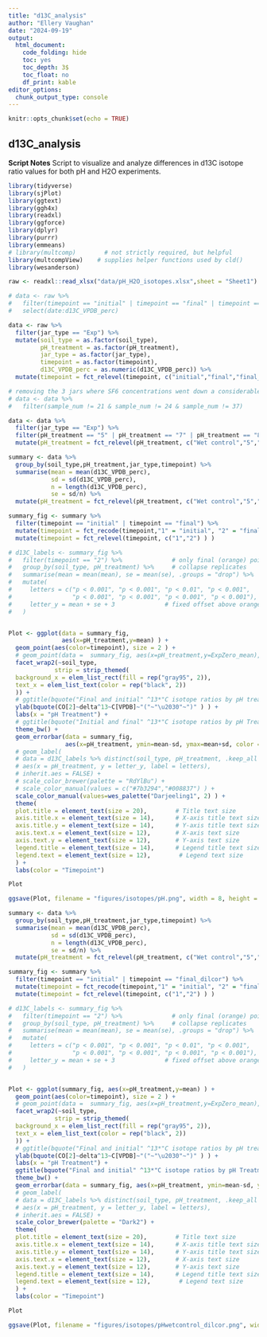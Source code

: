 ```yaml
---
title: "d13C_analysis"
author: "Ellery Vaughan"
date: "2024-09-19"
output:
  html_document:
    code_folding: hide
    toc: yes
    toc_depth: 3$
    toc_float: no
    df_print: kable 
editor_options:
  chunk_output_type: console
---
```


```r
knitr::opts_chunk$set(echo = TRUE)
```

## d13C_analysis

**Script Notes**
Script to visualize and analyze differences in d13C isotope ratio values for both pH and H2O experiments.  

```r

library(tidyverse)
library(sjPlot)
library(ggtext)
library(ggh4x)
library(readxl)
library(ggforce)
library(dplyr)
library(purrr)
library(emmeans)
# library(multcomp)        # not strictly required, but helpful
library(multcompView)    # supplies helper functions used by cld()
library(wesanderson)

```

```r

raw <- readxl::read_xlsx("data/pH_H2O_isotopes.xlsx",sheet = "Sheet1")

# data <- raw %>% 
#   filter(timepoint == "initial" | timepoint == "final" | timepoint == "final_dilcor" | timepoint == "exp_zero" ) %>%
#   select(date:d13C_VPDB_perc)

data <- raw %>% 
  filter(jar_type == "Exp") %>% 
  mutate(soil_type = as.factor(soil_type),
         pH_treatment = as.factor(pH_treatment),
         jar_type = as.factor(jar_type),
         timepoint = as.factor(timepoint),
         d13C_VPDB_perc = as.numeric(d13C_VPDB_perc)) %>% 
  mutate(timepoint = fct_relevel(timepoint, c("initial","final","final_dilcor","exp_zero"))) 

# removing the 3 jars where SF6 concentrations went down a considerable amount suggesting potential leakage 
# data <- data %>%
#   filter(sample_num != 21 & sample_num != 24 & sample_num != 37) 

data <- data %>% 
  filter(jar_type == "Exp") %>% 
  filter(pH_treatment == "5" | pH_treatment == "7" | pH_treatment == "8" | pH_treatment == "Wet control" ) %>% 
  mutate(pH_treatment = fct_relevel(pH_treatment, c("Wet control","5","7","8") ) ) 

```

```r

summary <- data %>% 
  group_by(soil_type,pH_treatment,jar_type,timepoint) %>% 
  summarise(mean = mean(d13C_VPDB_perc),
            sd = sd(d13C_VPDB_perc),
            n = length(d13C_VPDB_perc),
            se = sd/n) %>% 
  mutate(pH_treatment = fct_relevel(pH_treatment, c("Wet control","5","7","8") ) ) 

summary_fig <- summary %>% 
  filter(timepoint == "initial" | timepoint == "final") %>% 
  mutate(timepoint = fct_recode(timepoint,"1" = "initial", "2" = "final")) %>% 
  mutate(timepoint = fct_relevel(timepoint, c("1","2") ) ) 

# d13C_labels <- summary_fig %>%
#   filter(timepoint == "2") %>%              # only final (orange) points
#   group_by(soil_type, pH_treatment) %>%     # collapse replicates
#   summarise(mean = mean(mean), se = mean(se), .groups = "drop") %>%
#   mutate(
#     letters = c("p < 0.001", "p < 0.001", "p < 0.01", "p < 0.001",
#                 "p < 0.001", "p < 0.001", "p < 0.001", "p < 0.001"), # 8 total (4 per soil_type)
#     letter_y = mean + se + 3              # fixed offset above orange points
#   )


Plot <- ggplot(data = summary_fig, 
               aes(x=pH_treatment,y=mean) ) +
  geom_point(aes(color=timepoint), size = 2 ) +
  # geom_point(data =  summary_fig, aes(x=pH_treatment,y=ExpZero_mean), color="black" ) +
  facet_wrap2(~soil_type,
             strip = strip_themed(
  background_x = elem_list_rect(fill = rep("gray95", 2)),
  text_x = elem_list_text(color = rep("black", 2))
  )) +
  # ggtitle(bquote("Final and initial" ^13*"C isotope ratios by pH treatment and soil type") ) +
  ylab(bquote(CO[2]~delta^13~C[VPDB]~"("~"\u2030"~")" ) ) +
  labs(x = "pH Treatment") +
  # ggtitle(bquote("Initial and final" ^13*"C isotope ratios by pH Treatment") ) +
  theme_bw() +
  geom_errorbar(data = summary_fig, 
                aes(x=pH_treatment, ymin=mean-sd, ymax=mean+sd, color = timepoint), width=0.25, linewidth=.4) +
  # geom_label(
  # data = d13C_labels %>% distinct(soil_type, pH_treatment, .keep_all = TRUE),
  # aes(x = pH_treatment, y = letter_y, label = letters),
  # inherit.aes = FALSE) +
  # scale_color_brewer(palette = "RdYlBu") +
  # scale_color_manual(values = c("#7b3294","#008837") ) +      
  scale_color_manual(values=wes_palette("Darjeeling1", 2) ) +
  theme(
  plot.title = element_text(size = 20),        # Title text size
  axis.title.x = element_text(size = 14),      # X-axis title text size
  axis.title.y = element_text(size = 14),      # Y-axis title text size
  axis.text.x = element_text(size = 12),       # X-axis text size
  axis.text.y = element_text(size = 12),       # Y-axis text size
  legend.title = element_text(size = 14),      # Legend title text size
  legend.text = element_text(size = 12),        # Legend text size
  ) +
  labs(color = "Timepoint")

Plot

ggsave(Plot, filename = "figures/isotopes/pH.png", width = 8, height = 5)

```


```r

summary <- data %>% 
  group_by(soil_type,pH_treatment,jar_type,timepoint) %>% 
  summarise(mean = mean(d13C_VPDB_perc),
            sd = sd(d13C_VPDB_perc),
            n = length(d13C_VPDB_perc),
            se = sd/n) %>% 
  mutate(pH_treatment = fct_relevel(pH_treatment, c("Wet control","5","7","8") ) ) 

summary_fig <- summary %>% 
  filter(timepoint == "initial" | timepoint == "final_dilcor") %>% 
  mutate(timepoint = fct_recode(timepoint,"1" = "initial", "2" = "final_dilcor")) %>% 
  mutate(timepoint = fct_relevel(timepoint, c("1","2") ) ) 

# d13C_labels <- summary_fig %>%
#   filter(timepoint == "2") %>%              # only final (orange) points
#   group_by(soil_type, pH_treatment) %>%     # collapse replicates
#   summarise(mean = mean(mean), se = mean(se), .groups = "drop") %>%
#   mutate(
#     letters = c("p < 0.001", "p < 0.001", "p < 0.01", "p < 0.001",
#                 "p < 0.001", "p < 0.001", "p < 0.001", "p < 0.001"), # 8 total (4 per soil_type)
#     letter_y = mean + se + 3              # fixed offset above orange points
#   )


Plot <- ggplot(summary_fig, aes(x=pH_treatment,y=mean) ) +
  geom_point(aes(color=timepoint), size = 2 ) +
  # geom_point(data =  summary_fig, aes(x=pH_treatment,y=ExpZero_mean), color="black" ) +
  facet_wrap2(~soil_type,
             strip = strip_themed(
  background_x = elem_list_rect(fill = rep("gray95", 2)),
  text_x = elem_list_text(color = rep("black", 2)) 
  )) +
  # ggtitle(bquote("Final and initial" ^13*"C isotope ratios by pH treatment and soil type") ) +
  ylab(bquote(CO[2]~delta^13~C[VPDB]~"("~"\u2030"~")" ) ) +
  labs(x = "pH Treatment") +
  ggtitle(bquote("Final and initial" ^13*"C isotope ratios by pH Treatment") ) +
  theme_bw() +
  geom_errorbar(data = summary_fig, aes(x=pH_treatment, ymin=mean-sd, ymax=mean+sd, color = timepoint), width=0.25, linewidth=.4) +
  # geom_label(
  # data = d13C_labels %>% distinct(soil_type, pH_treatment, .keep_all = TRUE),
  # aes(x = pH_treatment, y = letter_y, label = letters),
  # inherit.aes = FALSE) +
  scale_color_brewer(palette = "Dark2") +
  theme(
  plot.title = element_text(size = 20),        # Title text size
  axis.title.x = element_text(size = 14),      # X-axis title text size
  axis.title.y = element_text(size = 14),      # Y-axis title text size
  axis.text.x = element_text(size = 12),       # X-axis text size
  axis.text.y = element_text(size = 12),       # Y-axis text size
  legend.title = element_text(size = 14),      # Legend title text size
  legend.text = element_text(size = 12),        # Legend text size
  ) +
  labs(color = "Timepoint")

Plot

ggsave(Plot, filename = "figures/isotopes/pHwetcontrol_dilcor.png", width = 8.5, height = 5)

```
